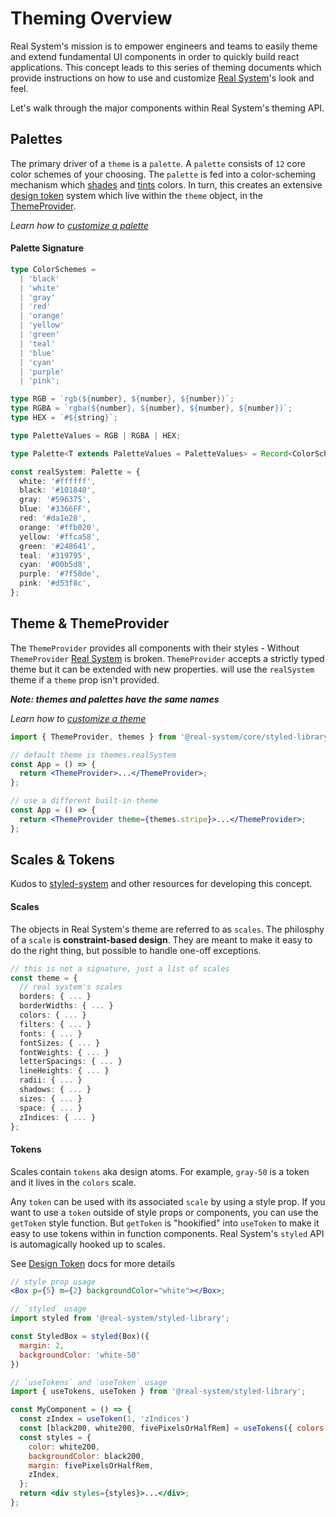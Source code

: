 

<Meta title="Real System/Theming/Overview" parameters={makeMdxParameters()} />

# Theming Overview

Real System's mission is to empower engineers and teams to easily theme and extend fundamental UI components in order to quickly build react applications.
This concept leads to this series of theming documents which provide instructions on how to use and customize [Real System](https://github.com/bigwoof91/real-system)'s look and feel.

Let's walk through the major components within Real System's theming API.

## Palettes

The primary driver of a `theme` is a `palette`. A `palette` consists of `12` core color schemes of your choosing.
The `palette` is fed into a color-scheming mechanism which [shades](https://polished.js.org/docs/#shade) and
[tints](https://polished.js.org/docs/#tint) colors. In turn, this creates an extensive
[design token](/docs/real-system-theming-token-system--page) system which live within the `theme` object, in the [ThemeProvider](#themeprovider).

_Learn how to [customize a palette](/docs/real-system-theming-theme-customization--page#high-level-philosophy-palettes)_

#### Palette Signature

```typescript
type ColorSchemes =
  | 'black'
  | 'white'
  | 'gray'
  | 'red'
  | 'orange'
  | 'yellow'
  | 'green'
  | 'teal'
  | 'blue'
  | 'cyan'
  | 'purple'
  | 'pink';

type RGB = `rgb(${number}, ${number}, ${number})`;
type RGBA = `rgba(${number}, ${number}, ${number}, ${number})`;
type HEX = `#${string}`;

type PaletteValues = RGB | RGBA | HEX;

type Palette<T extends PaletteValues = PaletteValues> = Record<ColorSchemes, T>;

const realSystem: Palette = {
  white: '#ffffff',
  black: '#101840',
  gray: '#596375',
  blue: '#3366FF',
  red: '#da1e28',
  orange: '#ffb020',
  yellow: '#ffca58',
  green: '#248641',
  teal: '#319795',
  cyan: '#00b5d8',
  purple: '#7f58de',
  pink: '#d53f8c',
};
```

## Theme & ThemeProvider

The `ThemeProvider` provides all components with their styles - Without `ThemeProvider`
[Real System](https://github.com/bigwoof91/real-system) is broken.
`ThemeProvider` accepts a strictly typed theme but it can be extended with new properties.
will use the `realSystem` theme if a `theme` prop isn't provided.

**_Note: themes and palettes have the same names_**

_Learn how to [customize a theme](/docs/real-system-theming-theme-customization--page#low-level-philosophy-themes-and-tokens)_

```jsx
import { ThemeProvider, themes } from '@real-system/core/styled-library';

// default theme is themes.realSystem
const App = () => {
  return <ThemeProvider>...</ThemeProvider>;
};

// use a different built-in theme
const App = () => {
  return <ThemeProvider theme={themes.stripe}>...</ThemeProvider>;
};
```

## Scales & Tokens

Kudos to [styled-system]() and other resources for developing this concept.

#### Scales

The objects in Real System's theme are referred to as `scales`. The philosphy of a `scale` is
**constraint-based design**. They are meant to make it easy to do the right thing, but possible to handle one-off exceptions.

```typescript
// this is not a signature, just a list of scales
const theme = {
  // real system's scales
  borders: { ... }
  borderWidths: { ... }
  colors: { ... }
  filters: { ... }
  fonts: { ... }
  fontSizes: { ... }
  fontWeights: { ... }
  letterSpacings: { ... }
  lineHeights: { ... }
  radii: { ... }
  shadows: { ... }
  sizes: { ... }
  space: { ... }
  zIndices: { ... }
};
```

#### Tokens

Scales contain `tokens` aka design atoms. For example, `gray-50` is a token and it lives in the `colors` scale.

Any `token` can be used with its associated `scale` by using a style prop. If you want to use a `token`
outside of style props or components, you can use the `getToken` style function. But `getToken` is
"hookified" into `useToken` to make it easy to use tokens within in function components. Real System's `styled`
API is automagically hooked up to scales.

See [Design Token](/docs/real-system-theming-token-system--page) docs for more details

```jsx
// style prop usage
<Box p={5} m={2} backgroundColor="white"></Box>;

// `styled` usage
import styled from '@real-system/styled-library';

const StyledBox = styled(Box)({
  margin: 2,
  backgroundColor: 'white-50'
})

// `useTokens` and `useToken` usage
import { useTokens, useToken } from '@real-system/styled-library';

const MyComponent = () => {
  const zIndex = useToken(1, 'zIndices')
  const [black200, white200, fivePixelsOrHalfRem] = useTokens({ colors: 'black-200', colors: 'white-200' space: 5 });
  const styles = {
    color: white200,
    backgroundColor: black200,
    margin: fivePixelsOrHalfRem,
    zIndex,
  };
  return <div styles={styles}>...</div>;
};
```
